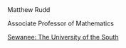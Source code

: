 
<br> 

Matthew Rudd 

Associate Professor of Mathematics 

[Sewanee: The University of the South](http://www.sewanee.edu)

